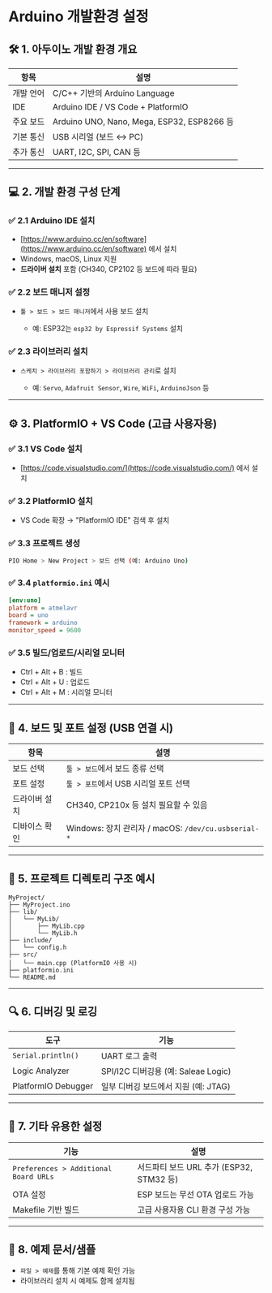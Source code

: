 # Arduino 개발환경 설정

## 🛠️ 1. 아두이노 개발 환경 개요

| 항목      | 설명                                       |
| --------- | ------------------------------------------ |
| 개발 언어 | C/C++ 기반의 Arduino Language              |
| IDE       | Arduino IDE / VS Code + PlatformIO         |
| 주요 보드 | Arduino UNO, Nano, Mega, ESP32, ESP8266 등 |
| 기본 통신 | USB 시리얼 (보드 ↔ PC)                     |
| 추가 통신 | UART, I2C, SPI, CAN 등                     |

---

## 💻 2. 개발 환경 구성 단계

### ✅ 2.1 Arduino IDE 설치

- [https://www.arduino.cc/en/software](https://www.arduino.cc/en/software) 에서 설치
- Windows, macOS, Linux 지원
- **드라이버 설치** 포함 (CH340, CP2102 등 보드에 따라 필요)

### ✅ 2.2 보드 매니저 설정

- `툴 > 보드 > 보드 매니저`에서 사용 보드 설치

  - 예: ESP32는 `esp32 by Espressif Systems` 설치

### ✅ 2.3 라이브러리 설치

- `스케치 > 라이브러리 포함하기 > 라이브러리 관리`로 설치

  - 예: `Servo`, `Adafruit Sensor`, `Wire`, `WiFi`, `ArduinoJson` 등

---

## ⚙️ 3. PlatformIO + VS Code (고급 사용자용)

### ✅ 3.1 VS Code 설치

- [https://code.visualstudio.com/](https://code.visualstudio.com/) 에서 설치

### ✅ 3.2 PlatformIO 설치

- VS Code 확장 → "PlatformIO IDE" 검색 후 설치

### ✅ 3.3 프로젝트 생성

```bash
PIO Home > New Project > 보드 선택 (예: Arduino Uno)
```

### ✅ 3.4 `platformio.ini` 예시

```ini
[env:uno]
platform = atmelavr
board = uno
framework = arduino
monitor_speed = 9600
```

### ✅ 3.5 빌드/업로드/시리얼 모니터

- Ctrl + Alt + B : 빌드
- Ctrl + Alt + U : 업로드
- Ctrl + Alt + M : 시리얼 모니터

---

## 🔌 4. 보드 및 포트 설정 (USB 연결 시)

| 항목          | 설명                                                |
| ------------- | --------------------------------------------------- |
| 보드 선택     | `툴 > 보드`에서 보드 종류 선택                      |
| 포트 설정     | `툴 > 포트`에서 USB 시리얼 포트 선택                |
| 드라이버 설치 | CH340, CP210x 등 설치 필요할 수 있음                |
| 디바이스 확인 | Windows: 장치 관리자 / macOS: `/dev/cu.usbserial-*` |

---

## 🧰 5. 프로젝트 디렉토리 구조 예시

```plaintext
MyProject/
├── MyProject.ino
├── lib/
│   └── MyLib/
│       ├── MyLib.cpp
│       └── MyLib.h
├── include/
│   └── config.h
├── src/
│   └── main.cpp (PlatformIO 사용 시)
├── platformio.ini
└── README.md
```

---

## 🔍 6. 디버깅 및 로깅

| 도구                | 기능                                 |
| ------------------- | ------------------------------------ |
| `Serial.println()`  | UART 로그 출력                       |
| Logic Analyzer      | SPI/I2C 디버깅용 (예: Saleae Logic)  |
| PlatformIO Debugger | 일부 디버깅 보드에서 지원 (예: JTAG) |

---

## 🧪 7. 기타 유용한 설정

| 기능                                  | 설명                                     |
| ------------------------------------- | ---------------------------------------- |
| `Preferences > Additional Board URLs` | 서드파티 보드 URL 추가 (ESP32, STM32 등) |
| OTA 설정                              | ESP 보드는 무선 OTA 업로드 가능          |
| Makefile 기반 빌드                    | 고급 사용자용 CLI 환경 구성 가능         |

---

## 📎 8. 예제 문서/샘플

- `파일 > 예제`를 통해 기본 예제 확인 가능
- 라이브러리 설치 시 예제도 함께 설치됨
